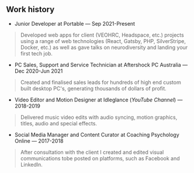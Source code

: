 ## Work history

- <span>Junior Developer</span> at Portable — Sep 2021-Present

> Developed web apps for client (VEOHRC, Headspace, etc.) projects using a range of web technologies (React, Gatsby, PHP, SilverStripe, Docker, etc.) as well as gave talks on neurodiversity and landing your first tech job.

<!-- -->

- <span>PC Sales, Support and Service Technician</span> at Aftershock PC Australia
  — Dec 2020-Jun 2021

> Created and finalised sales leads for hundreds of high end custom built desktop PC's, generating thousands of dollars of profit.

<!-- -->

- <span>Video Editor and Motion Designer</span> at Idleglance (_YouTube Channel_)
  — 2018-2019

> Delivered music video edits with audio syncing, motion graphics, titles, audio and special effects.

<!-- -->

- <span>Social Media Manager and Content Curator</span> at Coaching Psychology Online
  — 2017-2018

> After consultation with the client I created and edited visual communications tobe posted on platforms, such as Facebook and LinkedIn.

